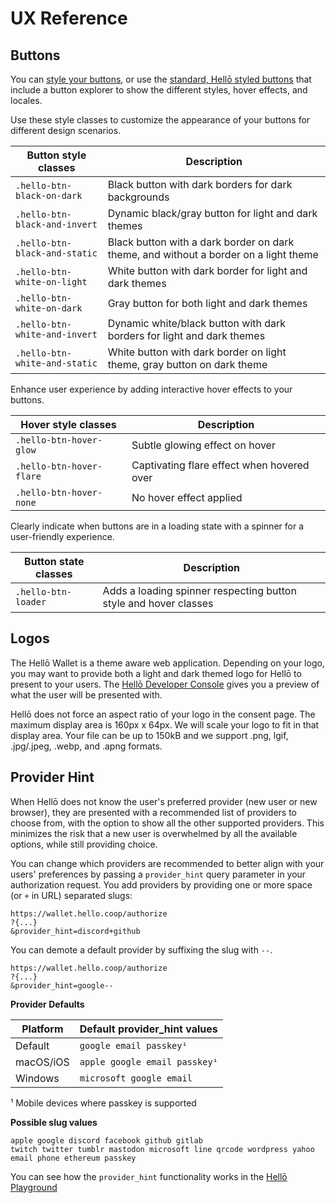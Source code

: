 # UX Reference

## Buttons

You can [style your buttons](./getting-started#3-custom-button-label), or use the [standard, Hellō styled buttons](./getting-started#2-standard-hellō-buttons) that include a button explorer to show the different styles, hover effects, and locales.

Use these style classes to customize the appearance of your buttons for different design scenarios.

| Button style classes           | Description                                             | 
| ------------------------------ | ------------------------------------------------------- | 
| `.hello-btn-black-on-dark`<span className="w-64 block"/>    | Black button with dark borders for dark backgrounds                       | 
| `.hello-btn-black-and-invert`  | Dynamic black/gray button for light and dark themes     |
| `.hello-btn-black-and-static`  | Black button with a dark border on dark theme, and without a border on a light theme              |
| `.hello-btn-white-on-light`    | White button with dark border for light and dark themes |
| `.hello-btn-white-on-dark`     | Gray button for both light and dark themes              |
| `.hello-btn-white-and-invert`  | Dynamic white/black button with dark borders for light and dark themes |
| `.hello-btn-white-and-static`  | White button with dark border on light theme, gray button on dark theme  |

Enhance user experience by adding interactive hover effects to your buttons.

| Hover style classes     | Description                                    |
| ----------------------- | ---------------------------------------------- |
| `.hello-btn-hover-glow` | Subtle glowing effect on hover         |
| `.hello-btn-hover-flare`| Captivating flare effect when hovered over |
| `.hello-btn-hover-none` | No hover effect applied                        |

Clearly indicate when buttons are in a loading state with a spinner for a user-friendly experience.

| Button state classes    | Description                                    |
| ----------------------- | ---------------------------------------------- |
| `.hello-btn-loader`     | Adds a loading spinner respecting button style and hover classes         |

## Logos

The Hellō Wallet is a theme aware web application. Depending on your logo, you may want to provide both a light and dark themed logo for Hellō to present to your users. The [Hellō Developer Console](https://console.hello.coop/) gives you a preview of what the user will be presented with.

Hellō does not force an aspect ratio of your logo in the consent page. The maximum display area is 160px x 64px. We will scale your logo to fit in that display area. Your file can be up to 150kB and we support .png, lgif, .jpg/.jpeg, .webp, and .apng formats.


## Provider Hint

When Hellō does not know the user's preferred provider (new user or new browser), they are presented with a recommended list of providers to choose from, with the option to show all the other supported providers. This minimizes the risk that a new user is overwhelmed by all the available options, while still providing choice.

You can change which providers are recommended to better align with your users' preferences by passing a `provider_hint` query parameter in your authorization request.  You add providers by providing one or more space (or `+` in URL) separated slugs: 

```http {3}
https://wallet.hello.coop/authorize
?{...}
&provider_hint=discord+github
```

You can demote a default provider by suffixing the slug with `--`.

```http /google--/
https://wallet.hello.coop/authorize
?{...}
&provider_hint=google--
```

**Provider Defaults** 

| Platform     | Default provider_hint values  |
| -----------  | ----------------------------- |
| Default      | `google email passkey¹`       |
| macOS/iOS    | `apple google email passkey¹` |
| Windows      | `microsoft google email`      |

¹ Mobile devices where passkey is supported

**Possible slug values**

`apple google discord facebook github gitlab`<br/>
` twitch twitter tumblr mastodon microsoft line qrcode wordpress yahoo `<br/>
`email phone ethereum passkey`

You can see how the `provider_hint` functionality works in the <a href="https://playground.hello.dev" target="_blank">Hellō Playground</a>
